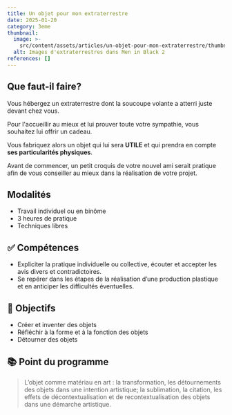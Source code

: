 ```yaml
---
title: Un objet pour mon extraterrestre
date: 2025-01-20
category: 3eme
thumbnail:
  image: >-
    src/content/assets/articles/un-objet-pour-mon-extraterrestre/thumbnail/image.jpg
  alt: Images d'extraterrestres dans Men in Black 2
references: []
---
```

## <AnimatedEmoji emoji="1f47d" /> Que faut-il faire?

Vous hébergez un extraterrestre dont la soucoupe volante a atterri juste devant chez vous.

Pour l'accueillir au mieux et lui prouver toute votre sympathie, vous souhaitez lui offrir un cadeau.&#x20;

Vous fabriquez alors un objet qui lui sera **UTILE** et qui prendra en compte **ses particularités physiques**.

Avant de commencer, un petit croquis de votre nouvel ami serait pratique afin de vous conseiller au mieux dans la réalisation de votre projet.

## <AnimatedEmoji emoji="261d_fe0f" /> Modalités

* Travail individuel ou en binôme
* 3 heures de pratique
* Techniques libres

## **✅ Compétences**

* Expliciter la pratique individuelle ou collective, écouter et accepter les avis divers et contradictoires.
* Se repérer dans les étapes de la réalisation d’une production plastique et en anticiper les difficultés éventuelles.

## **🏁 Objectifs**

* Créer et inventer des objets
* Réfléchir à la forme et à la fonction des objets
* Détourner des objets

## **📚 Point du programme**

> L’objet comme matériau en art : la transformation, les détournements des objets dans une intention artistique; la sublimation, la citation, les effets de décontextualisation et de recontextualisation des objets dans une démarche artistique.
